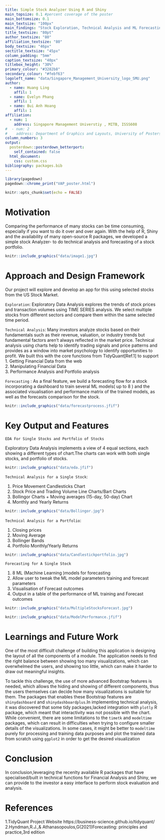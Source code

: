 ```yaml
---
title: Simple Stock Analyzer Using R and Shiny
main_topsize: 0.1 #percent coverage of the poster
main_bottomsize: 0.1
main_textsize: "100px"
main_findings: "Stock Exploration, Technical Analysis and ML Forecasting <br>- all in one application!"
title_textsize: "80pt"
author_textsize: "80"
affiliation_textsize: "80"
body_textsize: "46px"
sectitle_textsize: "45px"
column_padding: "5mm"
caption_textsize: "40px"
titlebox_height: "30%"
primary_colour: "#3282b8"
secondary_colour: "#febf63"
logoleft_name: "data/Singapore_Management_University_logo_SMU.png"
author:
  - name: Huang Ling
    affil: 1
  - name: Evelyn Phang
    affil: 1
  - name: Bui Anh Hoang
    affil: 1
affiliation:
  - num: 1
    address: Singapore Management Universtiy , MITB, ISSS608
#  - num: 2
#    address: Department of Graphics and Layouts, University of Posters; Canada
column_numbers: 3
output: 
  posterdown::posterdown_betterport:
    self_contained: false
  html_document:
    css: custom.css
bibliography: packages.bib
---
```


<style>
#main-img-left, #main-img-center, #main-img-right {
 width: 20%;
}
</style>

```r
library(pagedown)
pagedown::chrome_print("VAP_poster.html")
```

```r
knitr::opts_chunk$set(echo = FALSE)
```

# Motivation 
Comparing the performance of many stocks can be time consuming, especially if you want to do it over and over again. With the help of R, Shiny and the availability of many open-source R packages, we developed a simple stock Analyzer- to do technical analysis and forecasting of a stock portfolio.   

```r
knitr::include_graphics("data/image1.jpg")
```

# Approach and Design Framework
Our project will explore and develop an app for this using
selected stocks from the US Stock Market.

`Exploration`: Exploratory Data Analysis explores the trends
of stock prices and transaction volumes using TIME SERIES
analysis. We select multiple stocks from different sectors and
compare them within the same selected time period.

`Technical Analysis`: Many investors analyze stocks based on their fundamentals such as their revenue, valuation, or
industry trends but fundamental factors aren't always reflected in the market price. Technical analysis using charts
help to identify trading signals and price patterns and provides as a window into market psychology to identify opportunities to profit. We built this with the core functions from TidyQuant[Ref.1] to support 
1.	Getting Financial Data from the web   
2.	Manipulating Financial Data  
3.	Performance Analysis and Portfolio analysis   

`Forecasting` : As a final feature, we build a forecasting flow for a stock incorporating a dashboard to train several ML models( up to 8 ) and the associated visualisation and performance matrix of the trained models, as well as the forecasts comparison for the stock. 

```r
knitr::include_graphics("data/forecastprocess.jfif")
```

# Key Output and Features

`EDA For Single Stocks and Portfolio of Stocks`

Exploratory Data Analysis implements a view of 4 equal sections, each showing a different types of chart.The charts can work with both single stocks, and portfolio of stocks.

```r
knitr::include_graphics("data/eda.jfif")
```


`Technical Analysis for a Single Stock`:  

1. Price Movement Candlesticks Chart        
2. Stock Price and Trading Volume Line Charts/Bart Charts  
3. Bollingor Charts + Moving averages (15-day, 50-day) Chart
4. Monthly and Yearly Returns  

```r
knitr::include_graphics("data/Bollingor.jpg")
```

`Technical Analysis for a Portfolio`:   

1. Closing prices  
2. Moving Average   
3. Bollinger Bands 
4. Portfolio Monthly/Yearly Returns  

```r
knitr::include_graphics("data/Candlestickportfolio.jpg")
```
`Forecasting for A Single Stock`   

1. 8 ML (Machine Learning )models for forecasting  
2. Allow user to tweak the ML model parameters training and forecast parameters  
3. Visualisation of Forecast outcomes     
4. Output in a table of the performance of ML training and Forecast outcomes 

```r
knitr::include_graphics("data/MultipleStocksForecast.jpg")
```

```r
knitr::include_graphics("data/ModelPerformance.jfif")
```

# Learnings and Future Work

One of the most difficult challenge of building this application is designing the layout of all the components of a module. The application needs to find the right balance between showing too many visualizations, which can overwhelmed the users, and showing too little, which can make it harder to draw out meaningful insights. 

To tackle this challenge, the use of more advanced Bootstrap features is needed, which allows the hiding and showing of different components, thus the users themselves can decide how many visualizations is suitable for them. The packages that enables these Bootstrap features are `shinydashboard` and `shinydashboardplus`.In implementing technical analysis, it was discovered that some tidy packages,lacked integration with `plotly` R package, which meant that interactivity was not possible with the chart. While convenient, there are some limitations to the `timetk` and `modeltime` packages, which can result in difficulties when trying to configure smaller details of the visualizations. In some cases, it might be better to `modeltime` purely for processing and training data purposes and plot the trained data from scratch using `ggplot2` in order to get the desired visualization


# Conclusion

In conclusion,leveraging the recenlty available R packages that have specialised/built in technical functions for Financial Analysis and Shiny, we can provide to the investor a easy interface to perform stock evaluation and analysis.

# References
1.TidyQuant Project Website https://business-science.github.io/tidyquant/  
2.Hyndman,R.J.,& Athanasopoulos,G(2021)Forecasting: principles and practice,3rd edition




